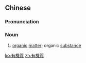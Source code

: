 {{also|有机质}}
==Chinese==
{{zh-forms|s=有机质|type=21}}

===Pronunciation===
{{zh-pron
|m=yǒujī质
|cat=n
}}

===Noun===
{{zh-noun}}

# [[organic]] [[matter]]; organic [[substance]]

[[ko:有機質]]
[[zh:有機質]]